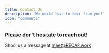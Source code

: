 ```yaml
---
title: Contact Us
description: 'We would love to hear from you!'
icon: "comments"
---
```


### Please don't hesitate to reach out!
Shoot us a message at [meet@RECAP.work](mailto:meet@RECAP.work)


